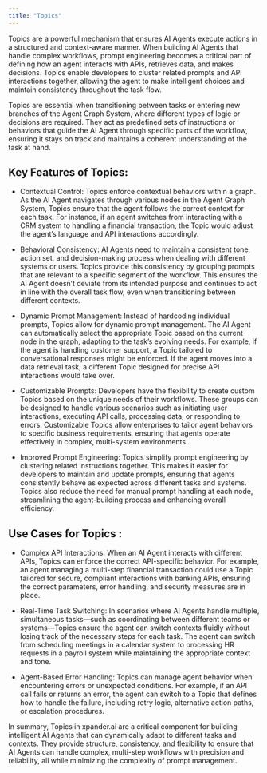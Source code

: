 ```yaml
---
title: "Topics"
---
```


Topics are a powerful mechanism that ensures AI Agents execute actions in a structured and context-aware manner. When building AI Agents that handle complex workflows, prompt engineering becomes a critical part of defining how an agent interacts with APIs, retrieves data, and makes decisions. Topics enable developers to cluster related prompts and API interactions together, allowing the agent to make intelligent choices and maintain consistency throughout the task flow.

Topics are essential when transitioning between tasks or entering new branches of the Agent Graph System, where different types of logic or decisions are required. They act as predefined sets of instructions or behaviors that guide the AI Agent through specific parts of the workflow, ensuring it stays on track and maintains a coherent understanding of the task at hand.

## Key Features of Topics:

* Contextual Control: Topics enforce contextual behaviors within a graph. As the AI Agent navigates through various nodes in the Agent Graph System, Topics ensure that the agent follows the correct context for each task. For instance, if an agent switches from interacting with a CRM system to handling a financial transaction, the Topic would adjust the agent’s language and API interactions accordingly.

* Behavioral Consistency: AI Agents need to maintain a consistent tone, action set, and decision-making process when dealing with different systems or users. Topics provide this consistency by grouping prompts that are relevant to a specific segment of the workflow. This ensures the AI Agent doesn’t deviate from its intended purpose and continues to act in line with the overall task flow, even when transitioning between different contexts.

* Dynamic Prompt Management: Instead of hardcoding individual prompts, Topics allow for dynamic prompt management. The AI Agent can automatically select the appropriate Topic based on the current node in the graph, adapting to the task’s evolving needs. For example, if the agent is handling customer support, a Topic tailored to conversational responses might be enforced. If the agent moves into a data retrieval task, a different Topic designed for precise API interactions would take over.

* Customizable Prompts: Developers have the flexibility to create custom Topics based on the unique needs of their workflows. These groups can be designed to handle various scenarios such as initiating user interactions, executing API calls, processing data, or responding to errors. Customizable Topics allow enterprises to tailor agent behaviors to specific business requirements, ensuring that agents operate effectively in complex, multi-system environments.

* Improved Prompt Engineering: Topics simplify prompt engineering by clustering related instructions together. This makes it easier for developers to maintain and update prompts, ensuring that agents consistently behave as expected across different tasks and systems. Topics also reduce the need for manual prompt handling at each node, streamlining the agent-building process and enhancing overall efficiency.

## Use Cases for Topics :

* Complex API Interactions: When an AI Agent interacts with different APIs, Topics can enforce the correct API-specific behavior. For example, an agent managing a multi-step financial transaction could use a Topic tailored for secure, compliant interactions with banking APIs, ensuring the correct parameters, error handling, and security measures are in place.

* Real-Time Task Switching: In scenarios where AI Agents handle multiple, simultaneous tasks—such as coordinating between different teams or systems—Topics ensure the agent can switch contexts fluidly without losing track of the necessary steps for each task. The agent can switch from scheduling meetings in a calendar system to processing HR requests in a payroll system while maintaining the appropriate context and tone.

* Agent-Based Error Handling: Topics can manage agent behavior when encountering errors or unexpected conditions. For example, if an API call fails or returns an error, the agent can switch to a Topic that defines how to handle the failure, including retry logic, alternative action paths, or escalation procedures.

In summary, Topics in xpander.ai are a critical component for building intelligent AI Agents that can dynamically adapt to different tasks and contexts. They provide structure, consistency, and flexibility to ensure that AI Agents can handle complex, multi-step workflows with precision and reliability, all while minimizing the complexity of prompt management.